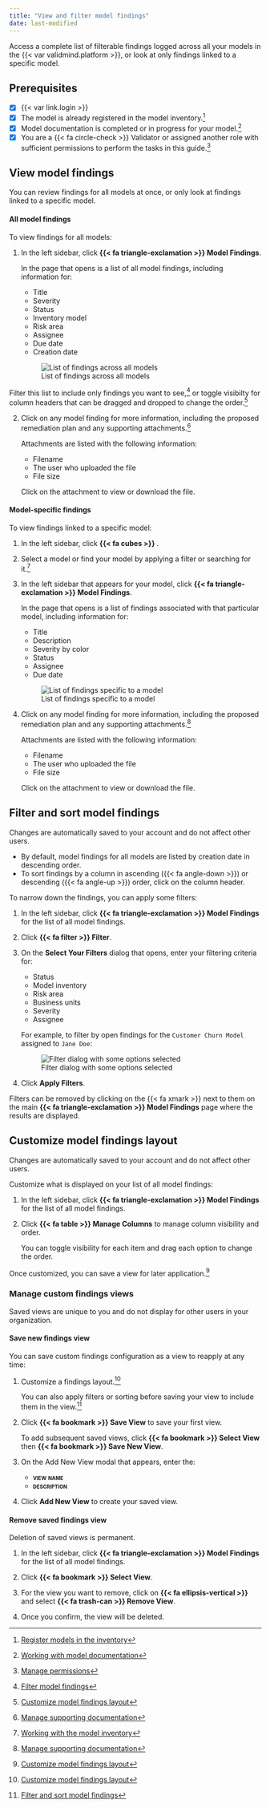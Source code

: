 ```yaml
---
title: "View and filter model findings"
date: last-modified
---
```


Access a complete list of filterable findings logged across all your models in the {{< var validmind.platform >}}, or look at only findings linked to a specific model.

::: {.attn}

## Prerequisites

- [x] {{< var link.login >}}
- [x] The model is already registered in the model inventory.[^1]
- [x] Model documentation is completed or in progress for your model.[^2]
- [x] You are a [{{< fa circle-check >}} Validator]{.bubble} or assigned another role with sufficient permissions to perform the tasks in this guide.[^3] 

:::

## View model findings

You can review findings for all models at once, or only look at findings linked to a specific model.

#### All model findings

To view findings for all models: 

1. In the left sidebar, click **{{< fa triangle-exclamation >}} Model Findings**.

   In the page that opens is a list of all model findings, including information for:

   - Title
   - Severity
   - Status
   - Inventory model
   - Risk area
   - Assignee
   - Due date
   - Creation date

   ![List of findings across all models](all-model-findings.png){fig-alt="A screenshot showing a list of findings across all models" .screenshot .lightbox}

::: {.callout title="Changes are automatically saved to your account and do not affect other users."}
Filter this list to include only findings you want to see,[^4] or toggle visibilty for column headers that can be dragged and dropped to change the order.[^5]

:::

2. Click on any model finding for more information, including the proposed remediation plan and any supporting attachments.[^6]

   Attachments are listed with the following information:

   - Filename
   - The user who uploaded the file
   - File size

   Click on the attachment to view or download the file. 

#### Model-specific findings

To view findings linked to a specific model:

1. In the left sidebar, click **{{< fa cubes >}} **.

2. Select a model or find your model by applying a filter or searching for it.[^7]

3. In the left sidebar that appears for your model, click **{{< fa triangle-exclamation >}} Model Findings**.

   In the page that opens is a list of findings associated with that particular model, including information for:

   - Title
   - Description
   - Severity by color
   - Status
   - Assignee
   - Due date

   ![List of findings specific to a model](model-specific-findings.png){fig-alt="A screenshot showing a list of findings specific to a model" .screenshot .lightbox}

4. Click on any model finding for more information, including the proposed remediation plan and any supporting attachments.[^8]

   Attachments are listed with the following information:

   - Filename
   - The user who uploaded the file
   - File size

   Click on the attachment to view or download the file. 


## Filter and sort model findings

:::{.callout}
Changes are automatically saved to your account and do not affect other users.
:::

- By default, model findings for all models are listed by creation date in descending order.
- To sort findings by a column in ascending ({{< fa angle-down >}}) or descending ({{< fa angle-up >}}) order, click on the column header.

To narrow down the findings, you can apply some filters:

1. In the left sidebar, click **{{< fa triangle-exclamation >}} Model Findings** for the list of all model findings.

2. Click **{{< fa filter >}} Filter**.

3. On the **Select Your Filters** dialog that opens, enter your filtering criteria for:

   - Status
   - Model inventory
   - Risk area
   - Business units
   - Severity
   - Assignee

   For example, to filter by open findings for the `Customer Churn Model` assigned to `Jane Doe`:

   ![Filter dialog with some options selected](filter.png){fig-alt="A screenshot of the filter dialog with some options selected" .screenshot}

4. Click **Apply Filters**.

Filters can be removed by clicking on the {{< fa xmark >}} next to them on the main **{{< fa triangle-exclamation >}} Model Findings** page where the results are displayed. 

## Customize model findings layout

:::{.callout}
Changes are automatically saved to your account and do not affect other users.
:::

Customize what is displayed on your list of all model findings:

1. In the left sidebar, click **{{< fa triangle-exclamation >}} Model Findings** for the list of all model findings.

2. Click **{{< fa table >}} Manage Columns** to manage column visibility and order.

   You can toggle visibility for each item and drag each option to change the order.

Once customized, you can save a view for later application.[^9]

### Manage custom findings views

:::{.callout}
Saved views are unique to you and do not display for other users in your organization.
:::


#### Save new findings view

You can save custom findings configuration as a view to reapply at any time:

1. Customize a findings layout.[^9]

   You can also apply filters or sorting before saving your view to include them in the view.[^10]

2. Click **{{< fa bookmark >}} Save View** to save your first view.

    To add subsequent saved views, click **{{< fa bookmark >}} Select View** then **{{< fa bookmark >}} Save New View**.

3. On the Add New View modal that appears, enter the:

    - **[view name]{.smallcaps}**
    - **[description]{.smallcaps}**

4. Click **Add New View** to create your saved view.

#### Remove saved findings view

::: {.callout-important}
Deletion of saved views is permanent.
:::

1. In the left sidebar, click **{{< fa triangle-exclamation >}} Model Findings** for the list of all model findings.

2. Click **{{< fa bookmark >}} Select View**.

3. For the view you want to remove, click on **{{< fa ellipsis-vertical >}}** and select [**{{< fa trash-can >}} Remove View**]{.red}.

4. Once you confirm, the view will be deleted.


<!-- FOOTNOTES -->

[^1]: [Register models in the inventory](/guide/model-inventory/register-models-in-inventory.qmd)

[^2]: [Working with model documentation](/guide/model-documentation/working-with-model-documentation.qmd)

[^3]: [Manage permissions](/guide/configuration/manage-permissions.qmd)

[^4]: [Filter model findings](#filter-and-sort-model-findings)

[^5]: [Customize model findings layout](#customize-model-findings-layout)

[^6]: [Manage supporting documentation](add-manage-model-findings.qmd#manage-supporting-documentation)

[^7]: [Working with the model inventory](/guide/model-inventory/working-with-model-inventory.qmd#search-filter-and-sort-models)

[^8]: [Manage supporting documentation](add-manage-model-findings.qmd#manage-supporting-documentation)

[^9]: [Save new findings view](#save-new-findings-view)

[^9]: [Customize model findings layout](#customize-model-findings-layout)

[^10]: [Filter and sort model findings](#filter-and-sort-model-findings)